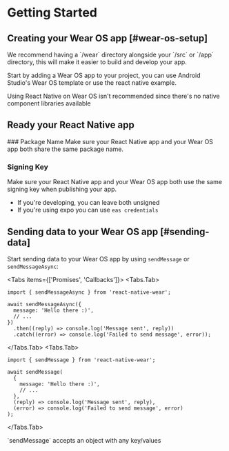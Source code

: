 
# Getting Started

## Creating your Wear OS app [#wear-os-setup]

<Callout type="info">
  We recommend having a `/wear` directory alongside your `/src` or `/app`
  directory, this will make it easier to build and develop your app.
</Callout>

Start by adding a Wear OS app to your project, you can use Android Studio's Wear OS template or use the react native example.

<Callout type="error">
  Using React Native on Wear OS isn't recommended since there's no native
  component libraries available
</Callout>

## Ready your React Native app

<Steps>
### Package Name
Make sure your React Native app and your Wear OS app both share the same package name.
 
### Signing Key
Make sure your React Native app and your Wear OS app both use the same signing key when publishing your app.

- If you're developing, you can leave both unsigned
- If you're using expo you can use `eas credentials`

</Steps>

## Sending data to your Wear OS app [#sending-data]

Start sending data to your Wear OS app by using `sendMessage` or `sendMessageAsync`:

<Tabs items={['Promises', 'Callbacks']}>
  <Tabs.Tab>

```tsx
import { sendMessageAsync } from 'react-native-wear';

await sendMessageAsync({
  message: 'Hello there :)',
  // ...
})
  .then((reply) => console.log('Message sent', reply))
  .catch((error) => console.log('Failed to send message', error));
```

</Tabs.Tab>
<Tabs.Tab>

```tsx
import { sendMessage } from 'react-native-wear';

await sendMessage(
  {
    message: 'Hello there :)',
    // ...
  },
  (reply) => console.log('Message sent', reply),
  (error) => console.log('Failed to send message', error)
);
```

  </Tabs.Tab>
</Tabs>

<Callout type="info">
  `sendMessage` accepts an object with any key/values
</Callout>
